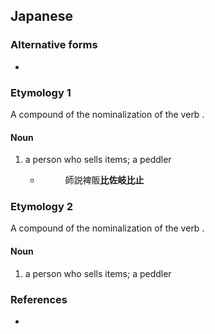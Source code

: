 ==Japanese==
{{ja-kanjitab}}

===Alternative forms===
* {{l|ja|販人}}

===Etymology 1===
A compound of the nominalization of the verb {{compound|鬻く|tr1=hisaku|t1=sell|人|tr2=hito|t2=person|lang=ja}}.

====Noun====
{{ja-noun|ひさきひと}}

# a person who sells items; a peddler
#* {{RQ:Wamyō Ruijushō|1|105}}
#*: 師説裨販'''比佐岐比止'''

===Etymology 2===
A compound of the nominalization of the verb {{compound|鬻く|tr1=hisagu|t1=sell|人|tr2=hito|t2=person|lang=ja}}.

====Noun====
{{ja-noun|ひさぎひと}}

# a person who sells items; a peddler

===References===
* {{R:Wamyō Ruijushō}}